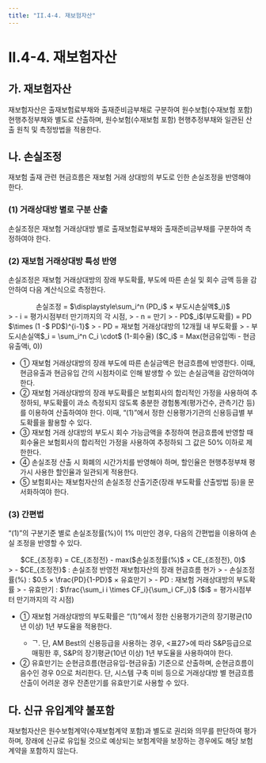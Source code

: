 ```yaml
---
title: "II.4-4. 재보험자산"
---
```


# II.4-4. 재보험자산
## 가. 재보험자산
재보험자산은 출재보험료부채와 출재준비금부채로 구분하여 원수보험(수재보험 포함) 현행추정부채와 별도로 산출하며, 원수보험(수재보험 포함) 현행추정부채와 일관된 산출 원칙 및 측정방법을 적용한다.
## 나. 손실조정
재보험 출재 관련 현금흐름은 재보험 거래 상대방의 부도로 인한 손실조정을 반영해야 한다.
### (1) 거래상대방 별로 구분 산출
손실조정은 재보험 거래상대방 별로 출재보험료부채와 출재준비금부채를 구분하여 측정하여야 한다.
### (2) 재보험 거래상대방 특성 반영
손실조정은 재보험 거래상대방의 장래 부도확률, 부도에 따른 손실 및 회수 금액 등을 감안하여 다음 계산식으로 측정한다.

<Callout severity ="success" >
<center>손실조정 = $\displaystyle\sum_i^n (PD_i$ × 부도시손실액$_i)$</center>
> - i = 평가시점부터 만기까지의 각 시점,
> - n = 만기
> - PD$_i$(부도확률) = PD $\times (1 -$ PD$)^{i-1}$
> - PD = 재보험 거래상대방의 12개월 내 부도확률
> - 부도시손실액$_i = \sum_i^n C_i \cdot$ (1-회수율) ($C_i$ = Max(현금유입액i - 현금유출액i, 0))

</Callout>


- ① 재보험 거래상대방의 장래 부도에 따른 손실금액은 현금흐름에 반영한다. 이때, 현금유출과 현금유입 간의 시점차이로 인해 발생할 수 있는 손실금액을 감안하여야 한다.
- ② 재보험 거래상대방의 장래 부도확률은 보험회사의 합리적인 가정을 사용하여 추정하되, 부도확률이 과소 측정되지 않도록 충분한 경험통계(평가건수, 관측기간 등)를 이용하여 산출하여야 한다. 이때,  <OverlayDemo id="4_5-2_나"/>“(1)”에서 정한 신용평가기관의 신용등급별 부도확률을 활용할 수 있다.
- ③ 재보험 거래 상대방의 부도시 회수 가능금액을 추정하여 현금흐름에 반영할 때 회수율은 보험회사의 합리적인 가정을 사용하여 추정하되 그 값은 50% 이하로 제한한다.
- ④ 손실조정 산출 시 화폐의 시간가치를 반영해야 하며, 할인율은 현행추정부채 평가시 사용한 할인율과 일관되게 적용한다.
- ⑤ 보험회사는 재보험자산의 손실조정 산출기준(장래 부도확률 산출방법 등)을 문서화하여야 한다.

### (3) 간편법
 <OverlayDemo id="2_4-4_나"/>“(1)”의 구분기준 별로 손실조정률(%)이 1% 미만인 경우, 다음의 간편법을 이용하여 손실 조정을 반영할 수 있다.

<Callout severity ="success" >
<center>$CE_{조정후} = CE_{조정전} - max($손실조정률(%)$ × CE_{조정전}, 0)$</center>
> - $CE_{조정전}$ : 손실조정 반영전 재보험자산의 장래 현금흐름 현가
> - 손실조정률(%) : $0.5 × \frac{PD}{1-PD}$ × 유효만기
> - PD : 재보험 거래상대방의 부도확률
> - 유효만기 : $\frac{\sum_i i \times CF_i}{\sum_i CF_i}$ ($i$ = 평가시점부터 만기까지의 각 시점)

</Callout>

- ① 재보험 거래상대방의 부도확률은  <OverlayDemo id="4_5-2_나"/>“(1)”에서 정한 신용평가기관의 장기평균(10년 이상) 1년 부도율을 적용한다.
  - ᄀ. 단, AM Best의 신용등급을 사용하는 경우, \<표27>에 따라 S&P등급으로 매핑한 후, S&P의 장기평균(10년 이상) 1년 부도율을 사용하여야 한다.
- ② 유효만기는 순현금흐름(현금유입-현금유출) 기준으로 산출하며, 순현금흐름이 음수인 경우 0으로 처리한다. 단, 시스템 구축 미비 등으로 거래상대방 별 현금흐름 산출이 어려운 경우 잔존만기를 유효만기로 사용할 수 있다.

## 다. 신규 유입계약 불포함
재보험자산은 원수보험계약(수재보험계약 포함)과 별도로 권리와 의무를 판단하여 평가 하며, 장래에 신규로 유입될 것으로 예상되는 보험계약을 보장하는 경우에도 해당 보험 계약을 포함하지 않는다.
